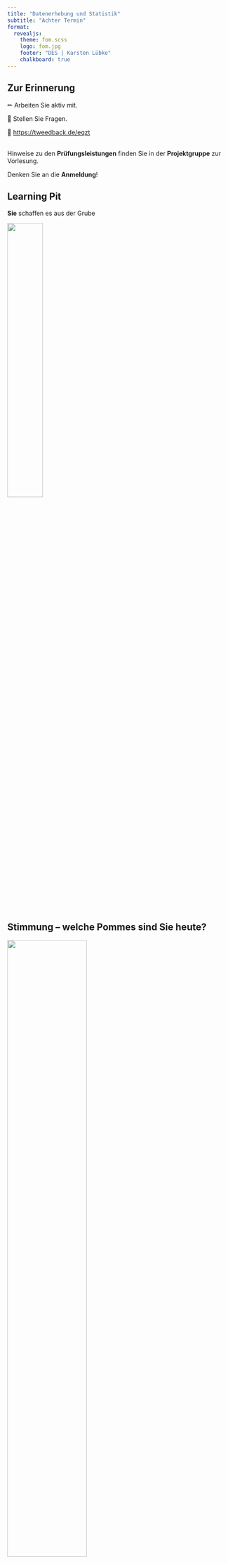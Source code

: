 ```yaml
---
title: "Datenerhebung und Statistik"
subtitle: "Achter Termin"
format: 
  revealjs:
    theme: fom.scss
    logo: fom.jpg
    footer: "DES | Karsten Lübke"
    chalkboard: true
---
```


## Zur Erinnerung

&#x270F; Arbeiten Sie aktiv mit.

&#x1F937; Stellen Sie Fragen.

&#x1F4AA; [https://tweedback.de/eqzt](https://tweedback.de/eqzt)

<br> 
Hinweise zu den **Prüfungsleistungen** finden Sie in der **Projektgruppe** zur Vorlesung.

Denken Sie an die **Anmeldung**!

## Learning Pit

::: center
**Sie** schaffen es aus der Grube
:::

![](img/TheLearningPit.png){fig-align="center" width="40%"}



## Stimmung -- welche Pommes sind Sie heute?

![](img/pommes_frites2_cut.jpg){fig-align="center" width="60%"}


::: aside
Quelle: [Favor Delivery](https://www.facebook.com/askfavor/posts/3588823361147035)
:::

## UN Ziel 8: Decent work and economic growth

::: center
<iframe src="https://upgrader.gapminder.org/q/56/embed?hasBorder=true&hasOpenSansFont=false" title="82% of people get this question wrong" width="100%" height="500" style="border:none;"></iframe>
:::


## Heutiges Thema &#127979;

- Einstieg in die lineare Regression

- Sie lernen kennen: Achsenabschnitt, Steigung, $R^2$.

<br>

**Tipp**: Öffnen Sie:

- Übersicht: Lineare Regression

- R Befehlsübersicht


## Fallstudie &#x1F4BB;

- Lokal: RStudio durch klick auf `DES_WiSe22.Rproj` starten oder RStudio aufrufen, das letzte Projekt müsste automatisch geladen werden.

- RStudio Cloud: In **Ihr** Projekt einloggen.  

- `Lego-Fortsetzung.Rmd` im Ordner `fallstudien` öffnen.

